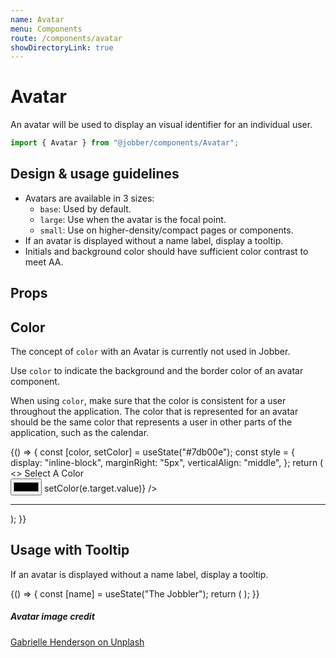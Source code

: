 ```yaml
---
name: Avatar
menu: Components
route: /components/avatar
showDirectoryLink: true
---
```



# Avatar

<ComponentStatus stage="pre" responsive="no" accessible="yes" />

An avatar will be used to display an visual identifier for an individual user.

```ts
import { Avatar } from "@jobber/components/Avatar";
```

<Playground>
  <Avatar
    imageUrl="https://images.unsplash.com/photo-1533858539156-90ea20bafd17?ixid=MXwxMjA3fDB8MHxwaG90by1wYWdlfHx8fGVufDB8fHw%3D&ixlib=rb-1.2.1&auto=format&fit=crop&w=1650&q=80"
    name="The Jobbler"
    size="large"
    initials="JBLR"
    color="var(--color-indigo)"
  />
</Playground>

## Design & usage guidelines

- Avatars are available in 3 sizes:
  - `base`: Used by default.
  - `large`: Use when the avatar is the focal point.
  - `small`: Use on higher-density/compact pages or components.
- If an avatar is displayed without a name label, display a tooltip.
- Initials and background color should have sufficient color contrast to meet
  AA.

## Props

<Props of={Avatar} />

## Color

The concept of `color` with an Avatar is currently not used in Jobber.

Use `color` to indicate the background and the border color of an avatar
component.

When using `color`, make sure that the color is consistent for a user throughout
the application. The color that is represented for an avatar should be the same
color that represents a user in other parts of the application, such as the
calendar.

<Playground>
  {() => {
    const [color, setColor] = useState("#7db00e");
    const style = {
      display: "inline-block",
      marginRight: "5px",
      verticalAlign: "middle",
    };
    return (
      <>
        <label htmlFor="color-picker">Select A Color</label>
        <br />
        <input
          type="color"
          id="color-picker"
          value={color}
          onChange={e => setColor(e.target.value)}
        />
        <hr />
        <div style={style}>
          <Avatar initials="JBLR" color={color} />
        </div>
        <div style={style}>
          <Avatar
            imageUrl="https://images.unsplash.com/photo-1533858539156-90ea20bafd17?ixid=MXwxMjA3fDB8MHxwaG90by1wYWdlfHx8fGVufDB8fHw%3D&ixlib=rb-1.2.1&auto=format&fit=crop&w=1650&q=80"
            color={color}
          />
        </div>
        <div style={style}>
          <Avatar size="large" color={color} />
        </div>
        <div style={style}>
          <Avatar
            imageUrl="https://images.unsplash.com/photo-1533858539156-90ea20bafd17?ixid=MXwxMjA3fDB8MHxwaG90by1wYWdlfHx8fGVufDB8fHw%3D&ixlib=rb-1.2.1&auto=format&fit=crop&w=1650&q=80"
            size="large"
            color={color}
          />
        </div>
      </>
    );
  }}
</Playground>

## Usage with Tooltip

If an avatar is displayed without a name label, display a tooltip.

<Playground>
  {() => {
    const [name] = useState("The Jobbler");
    return (
      <Tooltip message={name}>
        <Avatar size="large" initials="JBLR" />
      </Tooltip>
    );
  }}
</Playground>

##### Avatar image credit

[Gabrielle Henderson on Unplash](https://unsplash.com/photos/noSpEJztSMc)
